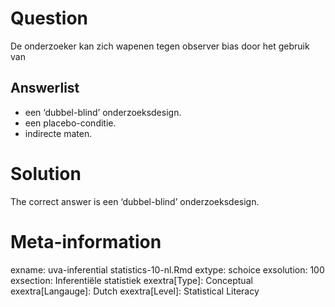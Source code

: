Question
========

De onderzoeker kan zich wapenen tegen observer bias door het gebruik van 

Answerlist
----------
* een 'dubbel-blind' onderzoeksdesign.
* een placebo-conditie.
* indirecte maten.

Solution
========

The correct answer is  een 'dubbel-blind' onderzoeksdesign. 

Meta-information
================
exname: uva-inferential statistics-10-nl.Rmd 
extype: schoice 
exsolution: 100 
exsection: Inferentiële statistiek 
exextra[Type]: Conceptual 
exextra[Langauge]: Dutch 
exextra[Level]: Statistical Literacy

